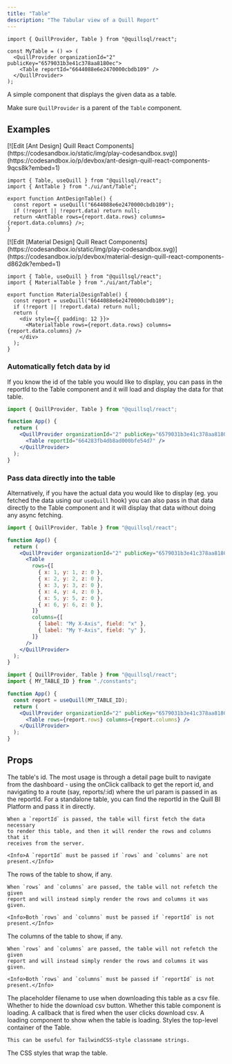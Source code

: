 ```yaml
---
title: "Table"
description: "The Tabular view of a Quill Report"
---
```


```tsx App.tsx
import { QuillProvider, Table } from "@quillsql/react";

const MyTable = () => (
  <QuillProvider organizationId="2" publicKey="6579031b3e41c378aa8180ec">
    <Table reportId="6644088e6e2470000cbdb109" />
  </QuillProvider>
);
```

A simple component that displays the given data as a table.

<Info>Make sure `QuillProvider` is a parent of the `Table` component.</Info>

## Examples

<Tabs>
  <Tab title="Ant Design">
  [![Edit [Ant Design] Quill React Components](https://codesandbox.io/static/img/play-codesandbox.svg)](https://codesandbox.io/p/devbox/ant-design-quill-react-components-9qcs8k?embed=1)

```tsx
import { Table, useQuill } from "@quillsql/react";
import { AntTable } from "./ui/ant/Table";

export function AntDesignTable() {
  const report = useQuill("6644088e6e2470000cbdb109");
  if (!report || !report.data) return null;
  return <AntTable rows={report.data.rows} columns={report.data.columns} />;
}
```

  </Tab>
  <Tab title="Material Design">
  [![Edit [Material Design] Quill React Components](https://codesandbox.io/static/img/play-codesandbox.svg)](https://codesandbox.io/p/devbox/material-design-quill-react-components-d862dk?embed=1)

```tsx
import { Table, useQuill } from "@quillsql/react";
import { MaterialTable } from "./ui/ant/Table";

export function MaterialDesignTable() {
  const report = useQuill("6644088e6e2470000cbdb109");
  if (!report || !report.data) return null;
  return (
    <div style={{ padding: 12 }}>
      <MaterialTable rows={report.data.rows} columns={report.data.columns} />
    </div>
  );
}
```

  </Tab>
</Tabs>

### Automatically fetch data by id

If you know the id of the table you would like to display, you can pass in the reportId to the Table component and it will load and display the data for that table.

```jsx
import { QuillProvider, Table } from "@quillsql/react";

function App() {
  return (
    <QuillProvider organizationId="2" publicKey="6579031b3e41c378aa8180ec">
      <Table reportId="664283fb4db8ad000bfe54d7" />
    </QuillProvider>
  );
}
```

### Pass data directly into the table

Alternatively, if you have the actual data you would like to display (eg. you fetched the data using our `useQuill` hook) you can also pass in that data directly to the Table component and it will display that data without doing any async fetching.

<CodeGroup>

```jsx Using raw data
import { QuillProvider, Table } from "@quillsql/react";

function App() {
  return (
    <QuillProvider organizationId="2" publicKey="6579031b3e41c378aa8180ec">
      <Table
        rows={[
          { x: 1, y: 1, z: 0 },
          { x: 2, y: 2, z: 0 },
          { x: 3, y: 3, z: 0 },
          { x: 4, y: 4, z: 0 },
          { x: 5, y: 5, z: 0 },
          { x: 6, y: 6, z: 0 },
        ]}
        columns={[
          { label: "My X-Axis", field: "x" },
          { label: "My Y-Axis", field: "y" },
        ]}
      />
    </QuillProvider>
  );
}
```

```jsx Using useQuill
import { QuillProvider, Table } from "@quillsql/react";
import { MY_TABLE_ID } from "./constants";

function App() {
  const report = useQuill(MY_TABLE_ID);
  return (
    <QuillProvider organizationId="2" publicKey="6579031b3e41c378aa8180ec">
      <Table rows={report.rows} columns={report.columns} />
    </QuillProvider>
  );
}
```

</CodeGroup>

## Props

<ParamField path='reportId' type='string'>
	The table's id. The most usage is through a detail page built to navigate from
	the dashboard - using the onClick callback to get the report id, and
	navigating to a route (say, reports/:id) where the url param is passed in as
	the reportId. For a standalone table, you can find the reportId in the Quill
	BI Platform and pass it in directly.

    When a `reportId` is passed, the table will first fetch the data necessary
    to render this table, and then it will render the rows and columns that it
    receives from the server.

    <Info>A `reportId` must be passed if `rows` and `columns` are not present.</Info>

</ParamField>

<ParamField path='rows' type='{ [key: string]: any }[]'>
	The rows of the table to show, if any.

    When `rows` and `columns` are passed, the table will not refetch the given
    report and will instead simply render the rows and columns it was given.

    <Info>Both `rows` and `columns` must be passed if `reportId` is not present.</Info>

</ParamField>

<ParamField path='columns' type='{ label: string; field: string; }[]'>
	The columns of the table to show, if any.
	
	When `rows` and `columns` are passed, the table will not refetch the given
    report and will instead simply render the rows and columns it was given.
	
	<Info>Both `rows` and `columns` must be passed if `reportId` is not present.</Info>

</ParamField>

<ParamField path="csvFilename" type="string">
  The placeholder filename to use when downloading this table as a csv file.
</ParamField>

<ParamField path="hideDownloadCSVButton" type="boolean">
  Whether to hide the download csv button.
</ParamField>

<ParamField path="isLoading" type="boolean">
  Whether this table component is loading.
</ParamField>

<ParamField path="downloadCSV" type="() => void">
  A callback that is fired when the user clicks download csv.
</ParamField>

<ParamField path="LoadingComponent" type="() => JSX.Element">
  A loading component to show when the table is loading.
</ParamField>

<ParamField path='className' type='string'>
	Styles the top-level container of the Table.

    This can be useful for TailwindCSS-style classname strings.

</ParamField>

<ParamField path="containerStyle" type="React.CSSProperties">
  The CSS styles that wrap the table.
</ParamField>
